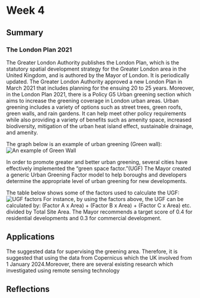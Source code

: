 # Week 4

## Summary

### The London Plan 2021

The Greater London Authority publishes the London Plan, which is the statutory spatial development strategy for the Greater London area in the United Kingdom, and is authored by the Mayor of London. It is periodically updated. The Greater London Authority approved a new London Plan in March 2021 that includes planning for the ensuing 20 to 25 years. Moreover, in the London Plan 2021, there is a Policy G5 Urban greening section which aims to increase the greening coverage in London urban areas. Urban greening includes a variety of options such as street trees, green roofs, green walls, and rain gardens.    It can help meet other policy requirements while also providing a variety of benefits such as amenity space, increased biodiversity, mitigation of the urban heat island effect, sustainable drainage, and amenity.

The graph below is an example of urban greening (Green wall):
![An example of Green Wall](R.jpg)

In order to promote greater and better urban greening, several cities have effectively implemented the "green space factor."(UGF)    The Mayor created a generic Urban Greening Factor model to help boroughs and developers determine the appropriate level of urban greening for new developments.

The table below shows some of the factors used to calculate the UGF:
![UGF factors](240212.jpg)
For instance, by using the factors above, the UGF can be calculated by:
(Factor A x Area) + (Factor B x Area) + (Factor C x Area) etc. divided by Total Site 
Area.
The Mayor recommends a target score of 0.4 for residential developments and 0.3 for commercial development.

## Applications
The suggested data for supervising the greening area. Therefore, it is suggested that using the data from Copernicus which the UK involved from 1 January 2024.Moreover, there are several existing research which investigated using remote sensing technology 

## Reflections
